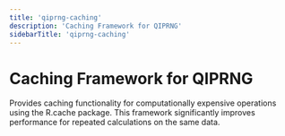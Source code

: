 ```yaml
---
title: 'qiprng-caching'
description: 'Caching Framework for QIPRNG'
sidebarTitle: 'qiprng-caching'
---
```


# Caching Framework for QIPRNG


 Provides caching functionality for computationally expensive operations
 using the R.cache package. This framework significantly improves performance
 for repeated calculations on the same data.
